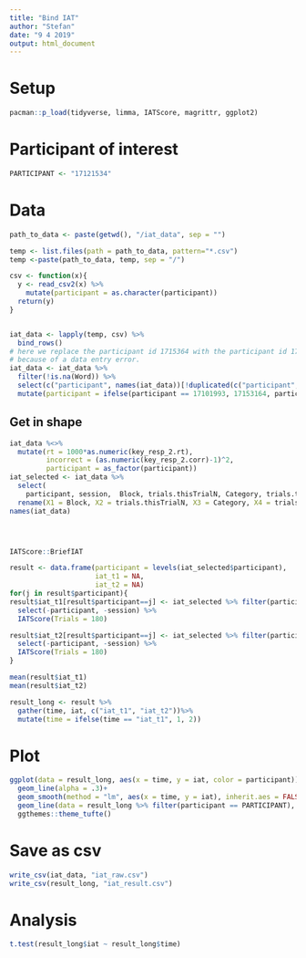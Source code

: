 ```yaml
---
title: "Bind IAT"
author: "Stefan"
date: "9 4 2019"
output: html_document
---
```


# Setup
```r
pacman::p_load(tidyverse, limma, IATScore, magrittr, ggplot2)
```

# Participant of interest
```r
PARTICIPANT <- "17121534"
```

# Data
```r
path_to_data <- paste(getwd(), "/iat_data", sep = "")

temp <- list.files(path = path_to_data, pattern="*.csv")
temp <-paste(path_to_data, temp, sep = "/")

csv <- function(x){
  y <- read_csv2(x) %>%
    mutate(participant = as.character(participant))
  return(y)
}


iat_data <- lapply(temp, csv) %>%
  bind_rows()
# here we replace the participant id 1715364 with the participant id 17101993, 
# because of a data entry error. 
iat_data <- iat_data %>%
  filter(!is.na(Word)) %>%
  select(c("participant", names(iat_data))[!duplicated(c("participant", names(iat_data)))], -X17) %>%
  mutate(participant = ifelse(participant == 17101993, 17153164, participant))

```

## Get in shape

```r
iat_data %<>% 
  mutate(rt = 1000*as.numeric(key_resp_2.rt),
         incorrect = (as.numeric(key_resp_2.corr)-1)^2,
         participant = as_factor(participant))
iat_selected <- iat_data %>% 
  select(
    participant, session,  Block, trials.thisTrialN, Category, trials.thisIndex, incorrect, rt) %>%
  rename(X1 = Block, X2 = trials.thisTrialN, X3 = Category, X4 = trials.thisIndex, X5 = incorrect, X6 = rt)
names(iat_data)




IATScore::BriefIAT

result <- data.frame(participant = levels(iat_selected$participant),
                     iat_t1 = NA,
                     iat_t2 = NA)
for(j in result$participant){
result$iat_t1[result$participant==j] <- iat_selected %>% filter(participant == j, session == "001") %>%
  select(-participant, -session) %>%
  IATScore(Trials = 180)

result$iat_t2[result$participant==j] <- iat_selected %>% filter(participant == j, session == "002") %>%
  select(-participant, -session) %>%
  IATScore(Trials = 180)
}

mean(result$iat_t1)
mean(result$iat_t2)
```

```r
result_long <- result %>%
  gather(time, iat, c("iat_t1", "iat_t2"))%>%
  mutate(time = ifelse(time == "iat_t1", 1, 2))
```
# Plot
```r
ggplot(data = result_long, aes(x = time, y = iat, color = participant)) + 
  geom_line(alpha = .3)+
  geom_smooth(method = "lm", aes(x = time, y = iat), inherit.aes = FALSE, alpha = .5) +
  geom_line(data = result_long %>% filter(participant == PARTICIPANT), color = "black") +
  ggthemes::theme_tufte()
```


# Save as csv
```r
write_csv(iat_data, "iat_raw.csv")
write_csv(result_long, "iat_result.csv")
```


# Analysis
```r
t.test(result_long$iat ~ result_long$time)
```




